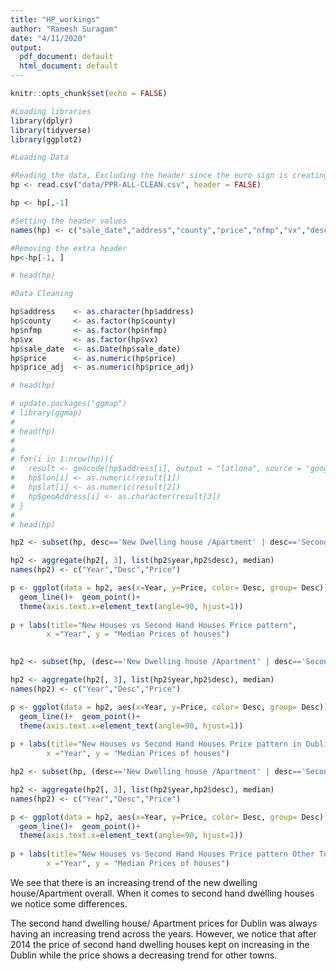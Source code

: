 ```yaml
---
title: "HP_workings"
author: "Ramesh Suragam"
date: "4/11/2020"
output:
  pdf_document: default
  html_document: default
---
```


```r
knitr::opts_chunk$set(echo = FALSE)
```

```r
#Loading libraries
library(dplyr)
library(tidyverse)
library(ggplot2)
```


```r
#Loading Data

#Reading the data, Excluding the header since the euro sign is creating a error loading the data because of the encoding issues.
hp <- read.csv("data/PPR-ALL-CLEAN.csv", header = FALSE)

hp <- hp[,-1]

#Setting the header values
names(hp) <- c("sale_date","address","county","price","nfmp","vx","desc","year","price_adj")

#Removing the extra header
hp<-hp[-1, ]

# head(hp)
```

```r
#Data Cleaning

hp$address    <- as.character(hp$address)
hp$county     <- as.factor(hp$county)
hp$nfmp       <- as.factor(hp$nfmp)
hp$vx         <- as.factor(hp$vx)
hp$sale_date  <- as.Date(hp$sale_date)
hp$price      <- as.numeric(hp$price)
hp$price_adj  <- as.numeric(hp$price_adj)

# head(hp)
```

```r
# update.packages("ggmap")
# library(ggmap)
# 
# head(hp)
#
# 
# for(i in 1:nrow(hp)){
#   result <- geocode(hp$address[i], output = "latlona", source = "google")
#   hp$lon[i] <- as.numeric(result[1])
#   hp$lat[i] <- as.numeric(result[2])
#   hp$geoAddress[i] <- as.character(result[3])
# }
# 
# head(hp)
```

```r
hp2 <- subset(hp, desc=='New Dwelling house /Apartment' | desc=='Second-Hand Dwelling house /Apartment', select = c(year,desc,price_adj))

hp2 <- aggregate(hp2[, 3], list(hp2$year,hp2$desc), median)
names(hp2) <- c("Year","Desc","Price")

p <- ggplot(data = hp2, aes(x=Year, y=Price, color= Desc, group= Desc))+
  geom_line()+  geom_point()+ 
  theme(axis.text.x=element_text(angle=90, hjust=1))
  
p + labs(title="New Houses vs Second Hand Houses Price pattern",
        x ="Year", y = "Median Prices of houses")
  
```

```r
hp2 <- subset(hp, (desc=='New Dwelling house /Apartment' | desc=='Second-Hand Dwelling house /Apartment') & county == 'dublin', select = c(year,desc,price_adj))

hp2 <- aggregate(hp2[, 3], list(hp2$year,hp2$desc), median)
names(hp2) <- c("Year","Desc","Price")

p <- ggplot(data = hp2, aes(x=Year, y=Price, color= Desc, group= Desc))+
  geom_line()+  geom_point()+ 
  theme(axis.text.x=element_text(angle=90, hjust=1))
  
p + labs(title="New Houses vs Second Hand Houses Price pattern in Dublin",
        x ="Year", y = "Median Prices of houses")

hp2 <- subset(hp, (desc=='New Dwelling house /Apartment' | desc=='Second-Hand Dwelling house /Apartment') & county != 'dublin', select = c(year,desc,price_adj))

hp2 <- aggregate(hp2[, 3], list(hp2$year,hp2$desc), median)
names(hp2) <- c("Year","Desc","Price")

p <- ggplot(data = hp2, aes(x=Year, y=Price, color= Desc, group= Desc))+
  geom_line()+  geom_point()+ 
  theme(axis.text.x=element_text(angle=90, hjust=1))
  
p + labs(title="New Houses vs Second Hand Houses Price pattern Other Towns",
        x ="Year", y = "Median Prices of houses")
```

We see that there is an increasing trend of the new dwelling house/Apartment overall. When it comes to second hand dwelling houses we notice some differences.

The second hand dwelling house/ Apartment prices for Dublin was always having an increasing trend across the years. However, we notice that after 2014 the price of second hand dwelling houses kept on increasing in the Dublin while the price shows a decreasing trend for other towns.
```r

```

```r

```

```r

```

```r

```

```r

```

```r

```

```r

```

```r

```

```r

```

```r

```

```r

```

```r

```

```r

```

```r

```

```r

```

```r

```

```r

```

